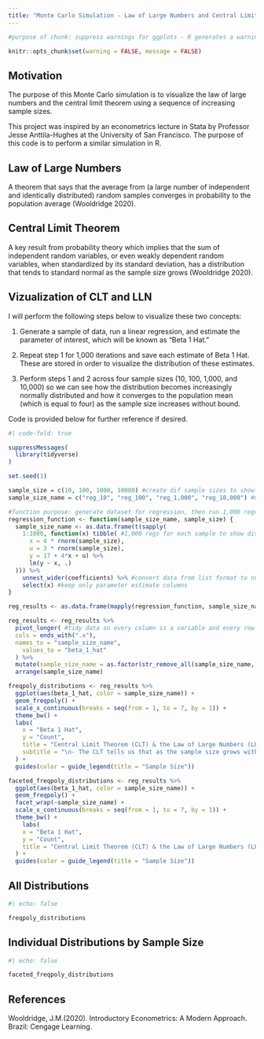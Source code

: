 ---
title: "Monte Carlo Simulation - Law of Large Numbers and Central Limit Theorem"
---

```{r setup, include=FALSE}

#purpose of chunk: suppress warnings for ggplots - R generates a warning about bin sizes that is irrelevant. ggplots contain four separate frequency polygons where one bin size is not going to be appropriate for all polygons.

knitr::opts_chunk$set(warning = FALSE, message = FALSE) 
```

## Motivation

The purpose of this Monte Carlo simulation is to visualize the law of large numbers and the central limit theorem using a sequence of increasing sample sizes.

This project was inspired by an econometrics lecture in Stata by Professor Jesse Anttila-Hughes at the University of San Francisco. The purpose of this code is to perform a similar simulation in R.

## Law of Large Numbers

A theorem that says that the average from (a large number of independent and identically distributed) random samples converges in probability to the population average (Wooldridge 2020).

## Central Limit Theorem

A key result from probability theory which implies that the sum of independent random variables, or even weakly dependent random variables, when standardized by its standard deviation, has a distribution that tends to standard normal as the sample size grows (Wooldridge 2020).

## Vizualization of CLT and LLN

I will perform the following steps below to visualize these two concepts:

1.  Generate a sample of data, run a linear regression, and estimate the parameter of interest, which will be known as "Beta 1 Hat."

2.  Repeat step 1 for 1,000 iterations and save each estimate of Beta 1 Hat. These are stored in order to visualize the distribution of these estimates.

3.  Perform steps 1 and 2 across four sample sizes (10, 100, 1,000, and 10,000) so we can see how the distribution becomes increasingly normally distributed and how it converges to the population mean (which is equal to four) as the sample size increases without bound.

Code is provided below for further reference if desired.

```{r}
#| code-fold: true

suppressMessages(
  library(tidyverse)
)

set.seed(1)

sample_size = c(10, 100, 1000, 10000) #create dif sample sizes to show how parameter estimates converge as sample grows w/o bound
sample_size_name = c("reg_10", "reg_100", "reg_1,000", "reg_10,000") #need non-numeric vals for column names

#function purpose: generate dataset for regression, then run 1,000 regressions on each sample size listed above
regression_function <- function(sample_size_name, sample_size) {
  sample_size_name <- as.data.frame(t(sapply(
    1:1000, function(x) tibble( #1,000 regs for each sample to show distribution of parameter estimates at each sample size
      x = 4 * rnorm(sample_size),
      u = 3 * rnorm(sample_size),
      y = 17 + 4*x + u) %>% 
      lm(y ~ x, .)
  ))) %>% 
    unnest_wider(coefficients) %>% #convert data from list format to numeric
    select(x) #keep only parameter estimate columns
}

reg_results <- as.data.frame(mapply(regression_function, sample_size_name, sample_size)) #apply function to name and sample size vectors

reg_results <- reg_results %>% 
  pivot_longer( #tidy data so every column is a variable and every row is an observation
  cols = ends_with(".x"),
  names_to = "sample_size_name",
    values_to = "beta_1_hat"
  ) %>% 
  mutate(sample_size_name = as.factor(str_remove_all(sample_size_name, "[reg_.x]"))) %>%
  arrange(sample_size_name)

freqpoly_distributions <- reg_results %>% 
  ggplot(aes(beta_1_hat, color = sample_size_name)) +
  geom_freqpoly() +
  scale_x_continuous(breaks = seq(from = 1, to = 7, by = 1)) +
  theme_bw() +
  labs(
    x = "Beta 1 Hat",
    y = "Count",
    title = "Central Limit Theorem (CLT) & the Law of Large Numbers (LLN)",
    subtitle = "\n- The CLT tells us that as the sample size grows without bound,\n  our sample mean will be normally distributed (bell shaped)\n\n- The LLN tells us that as the sample size grows without bound,\n  our sample mean converges to the true population mean (equal to 4)\n"
  ) +
  guides(color = guide_legend(title = "Sample Size"))

faceted_freqpoly_distributions <- reg_results %>% 
  ggplot(aes(beta_1_hat, color = sample_size_name)) +
  geom_freqpoly() +
  facet_wrap(~sample_size_name) +
  scale_x_continuous(breaks = seq(from = 1, to = 7, by = 1)) +
  theme_bw() +
    labs(
    x = "Beta 1 Hat",
    y = "Count",
    title = "Central Limit Theorem (CLT) & the Law of Large Numbers (LLN)"
  ) +
  guides(color = guide_legend(title = "Sample Size"))
```

::: panel-tabset
## All Distributions

```{r}
#| echo: false

freqpoly_distributions
```

## Individual Distributions by Sample Size

```{r}
#| echo: false

faceted_freqpoly_distributions
```
:::

## References

::: {#refs}
Wooldridge, J.M.(2020). Introductory Econometrics: A Modern Approach. Brazil: Cengage Learning.
:::
